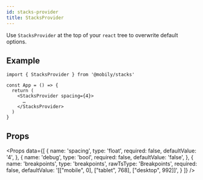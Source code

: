 ```yaml
---
id: stacks-provider
title: StacksProvider
---
```



Use `StacksProvider` at the top of your `react` tree to overwrite default options.

## Example

```tsx
import { StacksProvider } from '@mobily/stacks'

const App = () => {
  return (
    <StacksProvider spacing={4}>
      …
    </StacksProvider>
  )
}
```

## Props

<Props
  data={[
    {
      name: 'spacing',
      type: 'float',
      required: false,
      defaultValue: '4',
    },
    {
      name: 'debug',
      type: 'bool',
      required: false,
      defaultValue: 'false',
    },
    {
      name: 'breakpoints',
      type: 'breakpoints',
      rawTsType: 'Breakpoints',
      required: false,
      defaultValue: '[["mobile", 0], ["tablet", 768], ["desktop", 992]]',
    }
  ]}
/>
